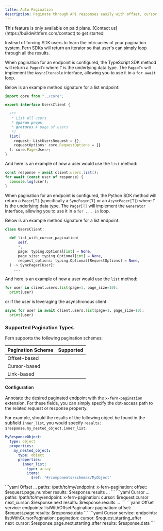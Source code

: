 ```yaml
---
title: Auto Pagination
description: Paginate through API responses easily with offset, cursor, and link-based pagination.
---
```


<Warning title='Pro Feature'>
  This feature is only available on paid plans. [Contact us](https://buildwithfern.com/contact) to get started. 
</Warning>

Instead of forcing SDK users to learn the intricacies of your pagination system, Fern SDKs will return an iterator so that user's can simply loop through all the results.

<Tabs>
<Tab title="TypeScript">

  When pagination for an endpoint is configured, the TypeScript SDK method 
  will return a `Page<T>` where `T` is the underlying data type. The `Page<T>`
  will implement the `AsyncIterable` interface, allowing you to use it in a
  `for await` loop.

  Below is an example method signature for a list endpoint: 
  ```typescript UsersClient.ts {10-13}
  import core from "../core";

  export interface UsersClient {

    /**
     * List all users
     * @param props 
     * @returns A page of users
     */
    list(
      request: ListUsersRequest = {}, 
      requestOptions: core.RequestOptions = {}
    ): core.Page<User>;
  }
  ```

  And here is an example of how a user would use the `list` method:
  ```typescript
  const response = await client.users.list();
  for await (const user of response) {
    console.log(user);
  }
  ```
</Tab>
<Tab title="Python">

  When pagination for an endpoint is configured, the Python SDK method 
  will return a `Pager[T]` (specifically a `SyncPager[T]` or an `AsyncPager[T]`) where `T` is the underlying data type. The `Pager[T]`
  will implement the `Generator` interface, allowing you to use it in a
  `for ... in` loop.

  Below is an example method signature for a list endpoint: 
  ```python client.py {3-9}
  class UsersClient:

    def list_with_cursor_pagination(
        self,
        *,
        page: typing.Optional[int] = None,
        page_size: typing.Optional[int] = None,
        request_options: typing.Optional[RequestOptions] = None,
    ) -> SyncPager[User]:
      ...
  ```

  And here is an example of how a user would use the `list` method:
  ```python
  for user in client.users.list(page=1, page_size=10):
    print(user)
  ```

  or if the user is leveraging the asynchronous client:
  ```python
  async for user in await client.users.list(page=1, page_size=10):
    print(user)
  ```
</Tab>
</Tabs>

### Supported Pagination Types

Fern supports the following pagination schemes:

| Pagination Scheme | Supported                                        |
|-------------------|--------------------------------------------------|
| Offset-based      | <Icon icon="check" color="#84B060" />            |
| Cursor-based      | <Icon icon="check" color="#84B060" />            |
| Link-based        |                                                  |

#### Configuration

Annotate the desired paginated endpoint with the `x-fern-pagination` extension.
For these fields, you can simply specify the dot-access path to the related request or response property.

For example, should the results of the following object be found in the subfield `inner_list`, you would specify `results: $response.my_nested_object.inner_list`.

```yaml
MyResponseObject:
  type: object
  properties:
    my_nested_object:
      type: object
      properties:
        inner_list:
          type: array
          items:
            $ref: '#/components/schemas/MyObject'
```


<Tabs>
<Tab title="OpenAPI">
<Tabs>
<Tab>
```yaml Offset
...
paths:
  /path/to/my/endpoint:
    x-fern-pagination:
      offset: $request.page_number
      results: $response.results
...
```
</Tab>
<Tab>
```yaml Cursor
...
paths:
  /path/to/my/endpoint:
    x-fern-pagination:
      cursor: $request.cursor
      next_cursor: $response.next
      results: $response.results
...
```
</Tab>
</Tabs>
</Tab>

<Tab title="Fern Definition">
<Tabs>
<Tab>
```yaml Offset
service:
  endpoints:
    listWithOffsetPagination:
      pagination: 
        offset: $request.page
        results: $response.data
```
</Tab>
<Tab>
```yaml Cursor
service:
  endpoints:
    listWithCursorPagination:
      pagination: 
        cursor: $request.starting_after
        next_cursor: $response.page.next.starting_after
        results: $response.data
```
</Tab>
</Tabs>
</Tab>
</Tabs>